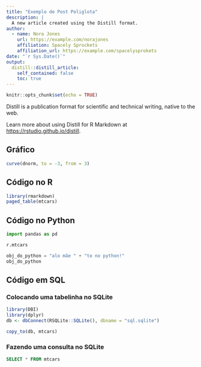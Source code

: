 ```yaml
---
title: "Exemplo de Post Poliglota"
description: |
  A new article created using the Distill format.
author:
  - name: Nora Jones 
    url: https://example.com/norajones
    affiliation: Spacely Sprockets
    affiliation_url: https://example.com/spacelysprokets
date: "`r Sys.Date()`"
output:
  distill::distill_article:
    self_contained: false
    toc: true
---
```


```r
knitr::opts_chunk$set(echo = TRUE)
```

Distill is a publication format for scientific and technical writing, native to the web. 

Learn more about using Distill for R Markdown at <https://rstudio.github.io/distill>.

## Gráfico

```r
curve(dnorm, to = -3, from = 3)
```

## Código no R

```r
library(rmarkdown)
paged_table(mtcars)
```

## Código no Python

```python
import pandas as pd

r.mtcars
```

```python
obj_do_python = "alo mãe " + "to no python!"
obj_do_python
```

## Código em SQL

### Colocando uma tabelinha no SQLite

```r
library(DBI)
library(dplyr)
db <- dbConnect(RSQLite::SQLite(), dbname = "sql.sqlite")

copy_to(db, mtcars)

```

### Fazendo uma consulta no SQLite

```sql
SELECT * FROM mtcars
```

